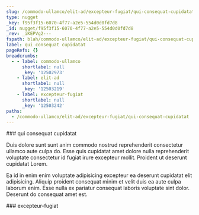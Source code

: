 ```yaml
---
slug: /commodo-ullamco/elit-ad/excepteur-fugiat/qui-consequat-cupidatat
type: nugget
_key: f95f3f15-6070-4f77-a2e5-554d0d0fd7d8
_id: nugget/f95f3f15-6070-4f77-a2e5-554d0d0fd7d8
_rev: _iKEPVg2---
fspath: blah/commodo-ullamco/elit-ad/excepteur-fugiat/qui-consequat-cupidatat.md
label: qui consequat cupidatat
pageRefs: {}
breadcrumbs:
  - - label: commodo-ullamco
      shortlabel: null
      _key: '12502973'
    - label: elit-ad
      shortlabel: null
      _key: '12503219'
    - label: excepteur-fugiat
      shortlabel: null
      _key: '12503242'
paths:
  - /commodo-ullamco/elit-ad/excepteur-fugiat/qui-consequat-cupidatat
---
```


<NuggetArea>
<Nugget slug="/commodo-ullamco/elit-ad/excepteur-fugiat/qui-consequat-cupidatat" type="nugget" _key="f95f3f15-6070-4f77-a2e5-554d0d0fd7d8" _id="nugget/f95f3f15-6070-4f77-a2e5-554d0d0fd7d8" _rev="_iKEPVg2---" fspath="blah/commodo-ullamco/elit-ad/excepteur-fugiat/qui-consequat-cupidatat.md" label="qui consequat cupidatat" paths="/commodo-ullamco/elit-ad/excepteur-fugiat/qui-consequat-cupidatat">
<NuggetBody>
### qui consequat cupidatat

Duis dolore sunt sunt anim commodo nostrud reprehenderit consectetur ullamco aute culpa do. Esse quis cupidatat amet dolore nulla reprehenderit voluptate consectetur id fugiat irure excepteur mollit. Proident ut deserunt cupidatat Lorem.

Ea id in enim enim voluptate adipisicing excepteur ea deserunt cupidatat elit adipisicing. Aliquip proident consequat minim et velit duis ea aute culpa laborum enim. Esse nulla ex pariatur consequat laboris voluptate sint dolor. Deserunt do consequat amet est.

</NuggetBody>
<Breadcrumbs>
<Crumbs>
<Crumb _key="12502973" label="commodo-ullamco" /><Crumb _key="12503219" label="elit-ad" /><Crumb _key="12503242" label="excepteur-fugiat" />
</Crumbs>
</Breadcrumbs>
</Nugget>

<NuggetsInbound>
</NuggetsInbound>
<NuggetsOutbound>
</NuggetsOutbound>
</NuggetArea>
<PassagesInbound>
<Passage direction="inbound" type="passage" _key="12503242" _id="passage/12503242" _rev="_iKEPVgy---" label="excepteur-fugiat" passage="excepteur-fugiat" fspath="blah/commodo-ullamco/elit-ad/excepteur-fugiat" paths="/commodo-ullamco/elit-ad/excepteur-fugiat" slug="/commodo-ullamco/elit-ad/excepteur-fugiat">
<NuggetBody>
### excepteur-fugiat

</NuggetBody>
<Breadcrumbs>
<Crumbs>
<Crumb _key="12502973" label="commodo-ullamco" /><Crumb _key="12503219" label="elit-ad" />
</Crumbs>
</Breadcrumbs>
</Passage>

</PassagesInbound>
<PassagesOutbound>
</PassagesOutbound>